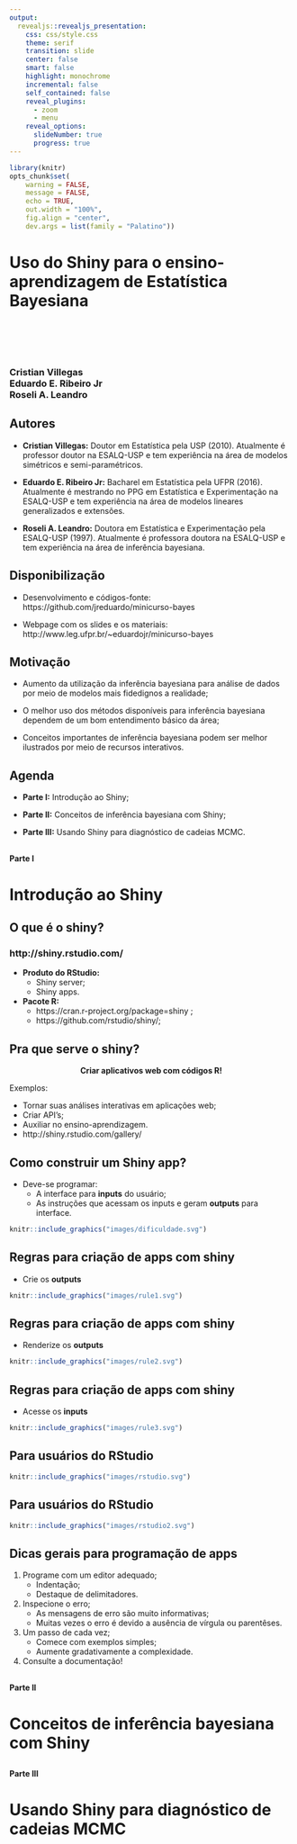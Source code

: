 ```yaml
---
output:
  revealjs::revealjs_presentation:
    css: css/style.css
    theme: serif
    transition: slide
    center: false
    smart: false
    highlight: monochrome
    incremental: false
    self_contained: false
    reveal_plugins:
      - zoom
      - menu
    reveal_options:
      slideNumber: true
      progress: true
---
```


```r

library(knitr)
opts_chunk$set(
    warning = FALSE,
    message = FALSE,
    echo = TRUE,
    out.width = "100%",
    fig.align = "center",
    dev.args = list(family = "Palatino"))

```

## {class=center}

<h1>Uso do Shiny para o ensino-aprendizagem de Estatística Bayesiana</h1>

<div style="margin-bottom: 100px"></div>
<h3> Cristian Villegas\
Eduardo E. Ribeiro Jr\
Roseli A. Leandro
</h3>

## Autores

- **Cristian Villegas:** Doutor em Estatística pela USP (2010). Atualmente é
  professor doutor na ESALQ-USP e tem experiência na área de modelos
  simétricos e semi-paramétricos.

- **Eduardo E. Ribeiro Jr:** Bacharel em Estatística pela
  UFPR (2016). Atualmente é mestrando no PPG em Estatística e Experimentação na
  ESALQ-USP e tem experiência na área de modelos lineares generalizados
  e extensões.

- **Roseli A. Leandro:** Doutora em Estatística e Experimentação pela
  ESALQ-USP (1997). Atualmente é professora doutora na ESALQ-USP e tem
  experiência na área de inferência bayesiana.

## Disponibilização

- Desenvolvimento e códigos-fonte:\
  https://github.com/jreduardo/minicurso-bayes

- Webpage com os slides e os materiais:\
  http://www.leg.ufpr.br/~eduardojr/minicurso-bayes

## Motivação

- Aumento da utilização da inferência bayesiana para análise de dados
  por meio de modelos mais fidedignos a realidade;

- O melhor uso dos métodos disponíveis para inferência bayesiana
  dependem de um bom entendimento básico da área;

- Conceitos importantes de inferência bayesiana podem ser melhor
  ilustrados por meio de recursos interativos.

## Agenda

- **Parte I:** Introdução ao Shiny;

- **Parte II:** Conceitos de inferência bayesiana com Shiny;

- **Parte III:** Usando Shiny para diagnóstico de cadeias MCMC.

## {class=center data-background=#383D3D}

<h4 class="gray">Parte I</h4>
<h1 class="white">Introdução ao Shiny<h2>

## O que é o shiny?

### http://shiny.rstudio.com/

- **Produto do RStudio:**
    * Shiny server;
    * Shiny apps.

- **Pacote R:**
    * https://cran.r-project.org/package=shiny ;
    * https://github.com/rstudio/shiny/;

## {data-background-image="images/example.gif" data-background-size="80%"}

## {data-background-image="images/ideia1a.svg" data-background-size="80%"}

## {data-background-image="images/ideia1b.svg" data-background-size="80%"}

## {data-background-image="images/ideia1c.svg" data-background-size="80%"}

## Pra que serve o shiny?

<center>**Criar aplicativos web com códigos R!**</center>

Exemplos:

- Tornar suas análises interativas em aplicações web;
- Criar API's;
- Auxiliar no ensino-aprendizagem.
- http://shiny.rstudio.com/gallery/

## Como construir um Shiny app?

- Deve-se programar:
    * A interface para **inputs** do usuário;
    * As instruções que acessam os inputs e geram **outputs** para
      interface.

```r

knitr::include_graphics("images/dificuldade.svg")

```

## {data-background-image="images/ideia2.svg" data-background-size="80%"}

## {data-background-image="images/tipos_apps.svg" data-background-size="80%"}

## {data-background-image="images/tipos_apps.svg" data-background-size="80%"}

## {data-background-image="images/plain0.svg" data-background-size="80%"}

## {data-background-image="images/plain1.svg" data-background-size="80%"}

## {data-background-image="images/plain2.svg" data-background-size="80%"}

## {data-background-image="images/plain3.svg" data-background-size="80%"}

## {data-background-image="images/plain4.svg" data-background-size="80%"}

## {data-background-image="images/plain5.svg" data-background-size="80%"}

## {data-background-image="images/plain6.svg" data-background-size="80%"}

## {data-background-image="images/plain7.svg" data-background-size="80%"}

## {data-background-image="images/plain8.svg" data-background-size="80%"}

## {data-background-image="images/plain9.svg" data-background-size="80%"}

## {data-background-image="images/plain10.svg" data-background-size="80%"}

## {data-background-image="images/plain11.svg" data-background-size="80%"}

## {data-background-image="images/plain12.svg" data-background-size="80%"}

## {data-background-image="images/plain13.svg" data-background-size="80%"}

## Regras para criação de apps com shiny

* Crie os **outputs**

```r

knitr::include_graphics("images/rule1.svg")

```

## Regras para criação de apps com shiny

* Renderize os **outputs**

```r

knitr::include_graphics("images/rule2.svg")

```

## Regras para criação de apps com shiny

* Acesse os **inputs**

```r

knitr::include_graphics("images/rule3.svg")

```

## {data-background-image="images/shinyfunctions.svg" data-background-size="80%"}

## Para usuários do RStudio

```r

knitr::include_graphics("images/rstudio.svg")

```

## Para usuários do RStudio

```r

knitr::include_graphics("images/rstudio2.svg")

```

## Dicas gerais para programação de apps

1. Programe com um editor adequado;
    * Indentação;
    * Destaque de delimitadores.

1. Inspecione o erro;
    * As mensagens de erro são muito informativas;
    * Muitas vezes o erro é devido a ausência de vírgula ou parentêses.

1. Um passo de cada vez;
    * Comece com exemplos simples;
    * Aumente gradativamente a complexidade.

1. Consulte a documentação!

## {class=center data-background=#383D3D}

<h4 class="gray">Parte II</h4>
<h1 class="white">Conceitos de inferência bayesiana com Shiny<h2>

## {class=center data-background=#383D3D}

<h4 class="gray">Parte III</h4>
<h1 class="white">Usando Shiny para diagnóstico de cadeias MCMC<h2>
